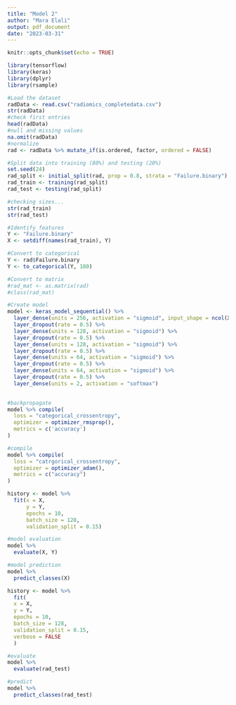 ```yaml
---
title: "Model 2"
author: "Mara Elali"
output: pdf_document
date: "2023-03-31"
---
```


```r
knitr::opts_chunk$set(echo = TRUE)
```


```r
library(tensorflow)
library(keras)
library(dplyr)  
library(rsample)
```


```r
#Load the dataset
radData <- read.csv("radiomics_completedata.csv")
str(radData)
#check first entries
head(radData)
#null and missing values
na.omit(radData)
#normalize
rad <- radData %>% mutate_if(is.ordered, factor, ordered = FALSE)
```
```r
#Split data into training (80%) and testing (20%)
set.seed(24)
rad_split <- initial_split(rad, prop = 0.8, strata = "Failure.binary")
rad_train <- training(rad_split)
rad_test <- testing(rad_split)

#checking sizes...
str(rad_train)
str(rad_test)

```

```r
#Identify features
Y <- "Failure.binary"
X <- setdiff(names(rad_train), Y)

#Convert to categorical
Y <- rad$Failure.binary
Y <- to_categorical(Y, 180)

#Convert to matrix
#rad_mat <- as.matrix(rad)
#class(rad_mat)
```


```r
#Create model
model <- keras_model_sequential() %>%
  layer_dense(units = 256, activation = "sigmoid", input_shape = ncol(X)) %>%
  layer_dropout(rate = 0.5) %>%
  layer_dense(units = 128, activation = "sigmoid") %>%
  layer_dropout(rate = 0.5) %>%
  layer_dense(units = 128, activation = "sigmoid") %>%
  layer_dropout(rate = 0.5) %>%
  layer_dense(units = 64, activation = "sigmoid") %>%
  layer_dropout(rate = 0.5) %>%
  layer_dense(units = 64, activation = "sigmoid") %>%
  layer_dropout(rate = 0.5) %>%
  layer_dense(units = 2, activation = "softmax")
  
```

```r
#backpropagate
model %>% compile(
  loss = "categorical_crossentropy",
  optimizer = optimizer_rmsprop(),
  metrics = c('accuracy')
)
```

```r
#compile
model %>% compile(
  loss = "catrgorical_crossentropy",
  optimizer = optimizer_adam(),
  metrics = c("accuracy")
)
```

```r

history <- model %>% 
  fit(x = X,  
      y = Y, 
      epochs = 10, 
      batch_size = 128, 
      validation_split = 0.15)

#model evaluation
model %>%
  evaluate(X, Y)

#model prediction
model %>%
  predict_classes(X)

history <- model %>%
  fit(
  x = X,
  y = Y,
  epochs = 10,
  batch_size = 128,
  validation_split = 0.15,
  verbose = FALSE
  )
```

```r
#evaluate
model %>%
  evaluate(rad_test)

#predict
model %>%
  predict_classes(rad_test)
```
